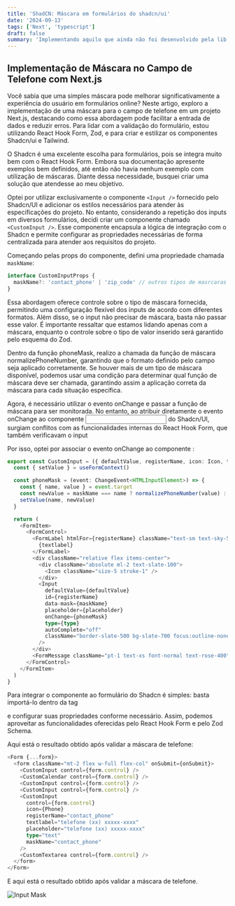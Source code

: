```yaml
---
title: 'ShadCN: Máscara em formulários do shadcn/ui'
date: '2024-09-13'
tags: ['Next', 'typescript']
draft: false
summary: 'Implementando aquilo que ainda não foi desenvolvido pela lib'
---
```


## Implementação de Máscara no Campo de Telefone com Next.js

Você sabia que uma simples máscara pode melhorar significativamente a experiência do usuário em formulários online? Neste artigo, exploro a implementação de uma máscara para o campo de telefone em um projeto Next.js, destacando como essa abordagem pode facilitar a entrada de dados e reduzir erros. Para lidar com a validação do formulário, estou utilizando React Hook Form, Zod, e para criar e estilizar os componentes Shadcn/ui e Tailwind.

O Shadcn é uma excelente escolha para formulários, pois se integra muito bem com o React Hook Form. Embora sua documentação apresente exemplos bem definidos, até então não havia nenhum exemplo com utilização de máscaras. Diante dessa necessidade, busquei criar uma solução que atendesse ao meu objetivo.

Optei por utilizar exclusivamente o componente `<Input />` fornecido pelo Shadcn/UI e adicionar os estilos necessários para atender às especificações do projeto. No entanto, considerando a repetição dos inputs em diversos formulários, decidi criar um componente chamado `<CustomInput />`. Esse componente encapsula a lógica de integração com o Shadcn e permite configurar as propriedades necessárias de forma centralizada para atender aos requisitos do projeto.

Começando pelas props do componente, defini uma propriedade chamada `maskName`:

```typescript
interface CustomInputProps {
  maskName?: 'contact_phone' | 'zip_code' // outros tipos de masrcaras
}
```

Essa abordagem oferece controle sobre o tipo de máscara fornecida, permitindo uma configuração flexível dos inputs de acordo com diferentes formatos. Além disso, se o input não precisar de máscara, basta não passar esse valor. É importante ressaltar que estamos lidando apenas com a máscara, enquanto o controle sobre o tipo de valor inserido será garantido pelo esquema do Zod.

Dentro da função phoneMask, realizo a chamada da função de máscara normalizePhoneNumber, garantindo que o formato definido pelo campo seja aplicado corretamente. Se houver mais de um tipo de máscara disponível, podemos usar uma condição para determinar qual função de máscara deve ser chamada, garantindo assim a aplicação correta da máscara para cada situação específica.

Agora, é necessário utilizar o evento onChange e passar a função de máscara para ser monitorada. No entanto, ao atribuir diretamente o evento onChange ao componente <Input /> do Shadcn/UI, surgiam conflitos com as funcionalidades internas do React Hook Form, que também verificavam o input

Por isso, optei por associar o evento onChange ao componente <FormControl>:

```typescript
export const CustomInput = ({ defaultValue, registerName, icon: Icon, textlabel }) => {
  const { setValue } = useFormContext()

  const phoneMask = (event: ChangeEvent<HTMLInputElement>) => {
    const { name, value } = event.target
    const newValue = maskName === name ? normalizePhoneNumber(value) : value
    setValue(name, newValue)
  }

  return (
    <FormItem>
      <FormControl>
        <FormLabel htmlFor={registerName} className="text-sm text-sky-500">
          {textlabel}
        </FormLabel>
        <div className="relative flex items-center">
          <div className="absolute ml-2 text-slate-100">
            <Icon className="size-5 stroke-1" />
          </div>
          <Input
            defaultValue={defaultValue}
            id={registerName}
            data-mask={maskName}
            placeholder={placeholder}
            onChange={phoneMask}
            type={type}
            autoComplete="off"
            className="border-slate-500 bg-slate-700 focus:outline-none"
          />
        </div>
        <FormMessage className="pt-1 text-xs font-normal text-rose-400" />
      </FormControl>
    </FormItem>
  )
}
```

Para integrar o componente ao formulário do Shadcn é simples: basta importá-lo dentro da tag <Form> e configurar suas propriedades conforme necessário. Assim, podemos aproveitar as funcionalidades oferecidas pelo React Hook Form e pelo Zod Schema.

Aqui está o resultado obtido após validar a máscara de telefone:

```typescript
<Form {...form}>
  <form className="mt-2 flex w-full flex-col" onSubmit={onSubmit}>
    <CustomInput control={form.control} />
    <CustomCalendar control={form.control} />
    <CustomInput control={form.control} />
    <CustomInput control={form.control} />
    <CustomInput
      control={form.control}
      icon={Phone}
      registerName="contact_phone"
      textlabel="telefone (xx) xxxxx-xxxx"
      placeholder="telefone (xx) xxxxx-xxxx"
      type="text"
      maskName="contact_phone"
    />
    <CustomTextarea control={form.control} />
  </form>
</Form>
```

E aqui está o resultado obtido após validar a máscara de telefone.

![Input Mask](https://media.licdn.com/dms/image/v2/D4D12AQErmawD8Kr7uA/article-inline_image-shrink_1500_2232/article-inline_image-shrink_1500_2232/0/1711462646349?e=1731542400&v=beta&t=20afgZpvaxqkJUaAC49sleGNLf_T8EUopqntM_oLj-8)
